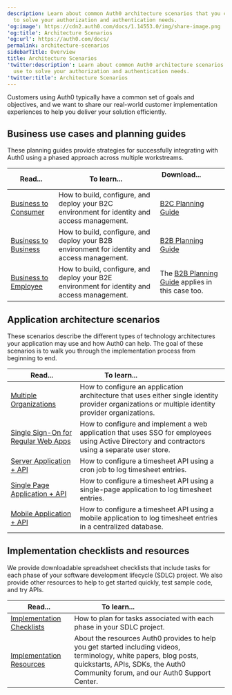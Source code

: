 ```yaml
---
description: Learn about common Auth0 architecture scenarios that you can use
  to solve your authorization and authentication needs.
'og:image': https://cdn2.auth0.com/docs/1.14553.0/img/share-image.png
'og:title': Architecture Scenarios
'og:url': https://auth0.com/docs/
permalink: architecture-scenarios
sidebarTitle: Overview
title: Architecture Scenarios
'twitter:description': Learn about common Auth0 architecture scenarios that you can
  use to solve your authorization and authentication needs.
'twitter:title': Architecture Scenarios
---
```

Customers using Auth0 typically have a common set of goals and objectives, and we want to share our real-world customer implementation experiences to help you deliver your solution efficiently.

## Business use cases and planning guides

These planning guides provide strategies for successfully integrating with Auth0 using a phased approach across multiple workstreams.

<table class="table"><thead>
<tr>
<th><strong>Read...</strong></th>
<th><strong>To learn...</strong></th>
<th><strong>Download...</strong>                     </th>
</tr>
</thead>
<tbody>
<tr>
<td><a href="/docs/get-started/architecture-scenarios/business-to-consumer">Business to Consumer</a></td>
<td>How to build, configure, and deploy your B2C environment for identity and access management.</td>
<td><a href="https://assets.ctfassets.net/cdy7uua7fh8z/3er1aEQ7Ul0q3c9leJWczR/b1f18b4c16abb7e78b01e4eb2b52bb8e/B2C_Project_Planning.pdf">B2C Planning Guide</a></td>
</tr>
<tr>
<td><a href="/docs/get-started/architecture-scenarios/business-to-business">Business to Business</a></td>
<td>How to build, configure, and deploy your B2B environment for identity and access management.</td>
<td><a href="https://assets.ctfassets.net/cdy7uua7fh8z/63F0WOPJdVzsPMxV1Xvp8x/7a329487c5e890d8e820f6a48983b46a/B2B_Project_Planning.pdf">B2B Planning Guide</a></td>
</tr>
<tr>
<td><a href="/docs/get-started/architecture-scenarios/b2e">Business to Employee</a></td>
<td>How to build, configure, and deploy your B2E environment for identity and access management.</td>
<td>The <a href="https://assets.ctfassets.net/cdy7uua7fh8z/63F0WOPJdVzsPMxV1Xvp8x/7a329487c5e890d8e820f6a48983b46a/B2B_Project_Planning.pdf">B2B Planning Guide</a> applies in this case too.</td>
</tr>
</tbody>
</table>

## Application architecture scenarios

These scenarios describe the different types of technology architectures your application may use and how Auth0 can help. The goal of these scenarios is to walk you through the implementation process from beginning to end.

<table class="table"><thead>
<tr>
<th><strong>Read...</strong></th>
<th><strong>To learn...</strong>                                </th>
</tr>
</thead>
<tbody>
<tr>
<td><a href="/docs/get-started/architecture-scenarios/multiple-organization-architecture">Multiple Organizations</a></td>
<td>How to configure an application architecture that uses either single identity provider organizations or multiple identity provider organizations.</td>
</tr>
<tr>
<td><a href="/docs/get-started/architecture-scenarios/sso-for-regular-web-apps">Single Sign-On for Regular Web Apps</a></td>
<td>How to configure and implement a web application that uses SSO for  employees using Active Directory and contractors using a separate user store.</td>
</tr>
<tr>
<td><a href="/docs/get-started/architecture-scenarios/server-application-api">Server Application + API</a></td>
<td>How to configure a timesheet API using a cron job to log timesheet entries.</td>
</tr>
<tr>
<td><a href="/docs/get-started/architecture-scenarios/spa-api">Single Page Application + API</a></td>
<td>How to configure a timesheet API using a single-page application to log timesheet entries.</td>
</tr>
<tr>
<td><a href="/docs/get-started/architecture-scenarios/mobile-api">Mobile Application + API</a></td>
<td>How to configure a timesheet API using a mobile application to log timesheet entries in a centralized database.</td>
</tr>
</tbody>
</table>

## Implementation checklists and resources

We provide downloadable spreadsheet checklists that include tasks for each phase of your software development lifecycle (SDLC) project. We also provide other resources to help to get started quickly, test sample code, and try APIs.

<table class="table"><thead>
<tr>
<th><strong>Read...</strong></th>
<th><strong>To learn...</strong>                                </th>
</tr>
</thead>
<tbody>
<tr>
<td><a href="/docs/get-started/architecture-scenarios/checklists">Implementation Checklists</a></td>
<td>How to plan for tasks associated with each phase in your SDLC project.</td>
</tr>
<tr>
<td><a href="/docs/get-started/architecture-scenarios/implementation-resources">Implementation Resources</a></td>
<td>About the resources Auth0 provides to help you get started including videos, terminology, white papers, blog posts, quickstarts, APIs, SDKs, the Auth0 Community forum, and our Auth0 Support Center.</td>
</tr>
</tbody>
</table>